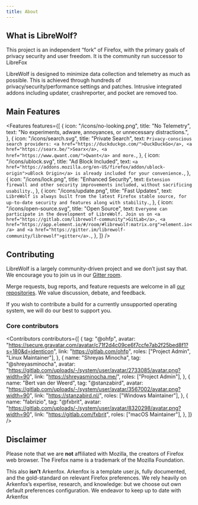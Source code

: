 ```yaml
---
title: About
---
```



<Banner />

## What is LibreWolf?

This project is an independent “fork” of Firefox, with the
primary goals of privacy security and user freedom. It is
the community run successor to LibreFox

LibreWolf is designed to minimize data collection and
telemetry as much as possible. This is achieved through
hundreds of privacy/security/performance settings and patches.
Intrusive integrated addons including updater, crashreporter,
and pocket are removed too.

## Main Features

<Features
  features={[
    {
      icon: "/icons/no-looking.png",
      title: "No Telemetry",
      text: "No experiments, adware, annoyances, or unnecessary distractions.",
    },
    {
      icon: "/icons/search.svg",
      title: "Private Search",
      text: `Privacy-conscious search providers: <a href="https://duckduckgo.com/">DuckDuckGo</a>, <a href="https://searx.be/">Searx</a>, <a href="https://www.qwant.com/">Qwant</a> and more.`,
    },
    {
      icon: "/icons/ublock.svg",
      title: "Ad Block Included",
      text: `<a href="https://addons.mozilla.org/en-US/firefox/addon/ublock-origin">uBlock Origin</a> is already included for your convenience.`,
    },
    {
      icon: "/icons/lock.png",
      title: "Enhanced Security",
      text: `Extension firewall and other security improvements included, without sacrificing usability.`,
    },
    {
      icon: "/icons/update.png",
      title: "Fast Updates",
      text: `LibreWolf is always built from the latest Firefox stable source, for up-to-date security and features along with stability.`,
    },
    {
      icon: "/icons/open-source.svg",
      title: "Open Source",
      text: `Everyone can participate in the development of LibreWolf. Join us on <a href="https://gitlab.com/librewolf-community">GitLab</a>, <a href="https://app.element.io/#/room/#librewolf:matrix.org">element.io</a> and <a href="https://gitter.im/librewolf-community/librewolf">gitter</a>.`,
    },
  ]}
/>

## Contributing

LibreWolf is a largely community-driven project
and we don’t just say that. We encourage you to
join us in our [Gitter room](https://gitter.im/librewolf-community/librewolf).

Merge requests, bug reports, and feature requests
are welcome in all [our repositories](https://gitlab.com/librewolf-community).
We value discussion, debate, and feedback.

If you wish to contribute a build for a currently
unsupported operating system, we will do our best
to support you.

### Core contributors

<Contributors
  contributors={[
    {
      tag: "@ohfp",
      avatar:
        "https://secure.gravatar.com/avatar/c71f2d4c09ce6f7ccfe7ab2f25bed8f1?s=180&d=identicon",
      link: "https://gitlab.com/ohfp",
      roles: ["Project Admin", "Linux Maintainer"],
    },
    {
      name: "Shreyas Minocha",
      tag: "@shreyasminocha",
      avatar:
        "https://gitlab.com/uploads/-/system/user/avatar/2733085/avatar.png?width=90",
      link: "https://shreyasminocha.me/",
      roles: ["Project Admin"],
    },
    {
      name: "Bert van der Weerd",
      tag: "@stanzabird",
      avatar:
        "https://gitlab.com/uploads/-/system/user/avatar/3567002/avatar.png?width=90",
      link: "https://stanzabird.nl/",
      roles: ["Windows Maintainer"],
    },
    {
      name: "fabrizio",
      tag: "@fxbrit",
      avatar:
        "https://gitlab.com/uploads/-/system/user/avatar/8320298/avatar.png?width=90",
      link: "https://gitlab.com/fxbrit",
      roles: ["macOS Maintainer"],
    },
  ]}
/>

## Disclaimer

Please note that we are **not** affiliated with Mozilla,
the creators of Firefox web browser. The Firefox name
is a trademark of the Mozilla Foundation.

This also **isn't** Arkenfox. Arkenfox is a template
user.js, fully documented, and the gold-standard on
relevant Firefox preferences. We rely heavily on Arkenfox’s
expertise, research, and knowledge: but we choose out own
default preferences configuration. We endeavor to keep
up to date with Arkenfox

